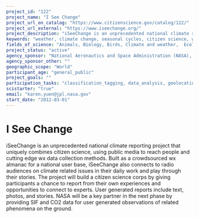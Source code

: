 ```yaml
---
project_id: "122"
project_name: "I See Change"
project_url_on_catalog: "https://www.citizenscience.gov/catalog/122/"
project_url_external: "https://www.iseechange.org/"
project_description: "iSeeChange is an unprecedented national climate reporting project that uniquely combines citizen science, using public media to reach people and cutting edge wx data collection methods. Built as a crowdsourced wx almanac for a national user base, iSeeChange also connects to radio audiences on climate related issues in their daily work and play through their stories. The project will build a citizen science corps by giving participants a chance to report from their own experiences and opportunities to connect to experts. User generated reports include text, photos, and stories.  NASA will be a key partner in the next phase by providing SIF and CO2 data for user generated observations of related phenomena on the ground."
keywords: "weather, climate change, seasonal cycles, citizen science, weather journal, weather, crowdsourcing, weather recordkeeping, climate change, adaptation, community, conservation, climate change monitoring, climate change activism, seasonal cycles, tracking, carbon climate change satellite, carbon climate change data, community based data, climate change public data, carbon climate change monitoring"
fields_of_science: "Animals, Biology, Birds, Climate and weather,  Ecology and environment,  Nature and outdoors, Ocean/water and marine, Pollinators/insects"
project_status: "active"
agency_sponsor: "National Aeronautics and Space Administration (NASA), National Oceanic and Atmospheric Administration (NOAA)"
agency_sponsor_other: ""
geographic_scope: "World"
participant_age: "general_public"
project_goals: ""
participation_tasks: "classification_tagging, data_analysis, geolocation, identification,  observation, photography"
scistarter: "true"
email: "karen.yuen@jpl.nasa.gov"
start_date: "2012-03-01"
---
```


# I See Change

iSeeChange is an unprecedented national climate reporting project that uniquely combines citizen science, using public media to reach people and cutting edge wx data collection methods. Built as a crowdsourced wx almanac for a national user base, iSeeChange also connects to radio audiences on climate related issues in their daily work and play through their stories. The project will build a citizen science corps by giving participants a chance to report from their own experiences and opportunities to connect to experts. User generated reports include text, photos, and stories.  NASA will be a key partner in the next phase by providing SIF and CO2 data for user generated observations of related phenomena on the ground.
